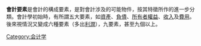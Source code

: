 {{Multiple issues|
{{Unreferenced|time=2022-01-27T18:06:51+00:00}}
{{Orphan|time=2022-01-27T18:06:51+00:00}}
}}
'''會計要素'''是會計的構成要素，是對會計涉及的可能物件，按其特徵所作的進一步分類。會計學初始時，有所謂五大要素，如[[資產|資產]]、[[負債|負債]]、[[所有者權益|所有者權益]]、[[收入|收入]]及[[費用|費用]]。後來視情況又變成六種要素（多出[[利潤|利潤]]），九要素，甚至九個以上。
{{Accounting-stub}}
[[Category:会计学|Category:会计学]]